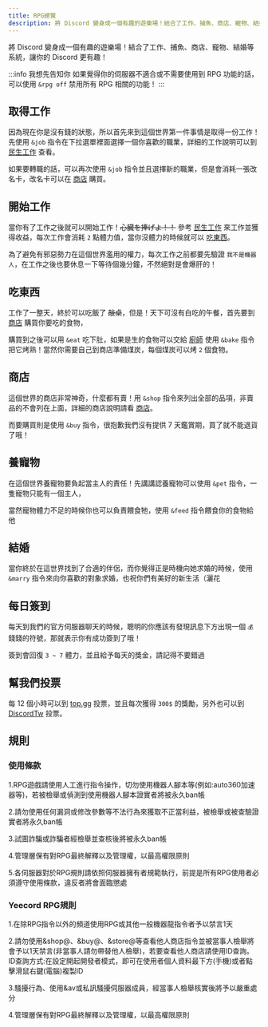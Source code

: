 ```yaml
---
title: RPG總覽
description: 將 Discord 變身成一個有趣的遊樂場！結合了工作、捕魚、商店、寵物、結婚等系統，讓你的 Discord 更有趣！
---
```



將 Discord 變身成一個有趣的遊樂場！結合了工作、捕魚、商店、寵物、結婚等系統，讓你的 Discord 更有趣！

<Adsense/>

:::info 我想先告知你
如果覺得你的伺服器不適合或不需要使用到 RPG 功能的話，可以使用 `&rpg off` 禁用所有 RPG 相關的功能！
:::

## 取得工作

因為現在你是沒有錢的狀態，所以首先來到這個世界第一件事情是取得一份工作！先使用 `&job` 指令在下拉選單裡面選擇一個你喜歡的職業，詳細的工作說明可以到 [民生工作](./jobs) 查看。

如果要轉職的話，可以再次使用 `&job` 指令並且選擇新的職業，但是會消耗一張改名卡，改名卡可以在 [商店](#商店) 購買。

## 開始工作

當你有了工作之後就可以開始工作！~~心臓を捧げよ！！~~ 參考 [民生工作](/docs/rpg/jobs) 來工作並獲得收益，每次工作會消耗 `2` 點體力值，當你沒體力的時候就可以 [吃東西](#吃東西)。

為了避免有邪惡勢力在這個世界濫用的權力，每次工作之前都要先驗證 `我不是機器人`，在工作之後也要休息一下等待個幾分鐘，不然絕對是會爆肝的！

## 吃東西

工作了一整天，終於可以吃飯了 ~~敲桌~~，但是！天下可沒有白吃的午餐，首先要到 [商店](#商店) 購買你要吃的食物，

購買到之後可以用 `&eat` 吃下肚，如果是生的食物可以交給 [廚師](/docs/rpg/jobs#燒烤) 使用 `&bake` 指令把它烤熟！當然你需要自己到商店準備煤炭，每個煤炭可以烤 `2` 個食物。

## 商店

這個世界的商店非常神奇，什麼都有賣！用 `&shop` 指令來列出全部的品項，非賣品的不會列在上面，詳細的商店說明請看 [商店](/docs/rpg/shop/)。

<Adsense/>

而要購買則是使用 `&buy` 指令，很抱歉我們沒有提供 7 天鑑賞期，買了就不能退貨了哦！

## 養寵物

在這個世界養寵物要負起當主人的責任！先講講認養寵物可以使用 `&pet` 指令，一隻寵物只能有一個主人，

當然寵物體力不足的時候你也可以負責餵食牠，使用 `&feed` 指令餵食你的食物給他

## 結婚

當你終於在這世界找到了合適的伴侶，而你覺得正是時機向她求婚的時候，使用 `&marry` 指令來向你喜歡的對象求婚，也祝你們有美好的新生活（灑花

## 每日簽到

每天到我們的官方伺服器聊天的時候，聰明的你應該有發現訊息下方出現一個 `💰` 錢錢的符號，那就表示你有成功簽到了哦！

簽到會回復 `3 ~ 7` 體力，並且給予每天的獎金，請記得不要錯過

## 幫我們投票

每 12 個小時可以到 [top.gg](https://yeecord.com/topgg) 投票，並且每次獲得 `300$` 的獎勵，另外也可以到 [DiscordTw](https://yeecord.com/dst) 投票。
## 規則
### 使用條款
1.RPG遊戲請使用人工進行指令操作，切勿使用機器人腳本等(例如:auto360加速器等)，若被檢舉或偵測到使用機器人腳本證實者將被永久ban帳

2.請勿使用任何漏洞或修改參數等不法行為來獲取不正當利益，被檢舉或被查驗證實者將永久ban帳

3.試圖詐騙或詐騙者經檢舉並查核後將被永久ban帳

4.管理層保有對RPG最終解釋以及管理權，以最高權限原則

5.各伺服器對於RPG規則請依照伺服器擁有者規範執行，前提是所有RPG使用者必須遵守使用條款，違反者將會面臨懲處
### Yeecord RPG規則
1.在除RPG指令以外的頻道使用RPG或其他一般機器龍指令者予以禁言1天

2.請勿使用&shop@、&buy@、&store@等查看他人商店指令並被當事人檢舉將會予以1天禁言(非當事人請勿帶替他人檢舉)，若要查看他人商店請使用ID查詢。ID查詢方式:在設定開起開發者模式，即可在使用者個人資料最下方(手機)或者點擊滑鼠右鍵(電腦)複製ID

3.騷擾行為、使用&av或私訊騷擾伺服器成員，經當事人檢舉核實後將予以嚴重處分

4.管理層保有對RPG最終解釋以及管理權，以最高權限原則
<Adsense/>
